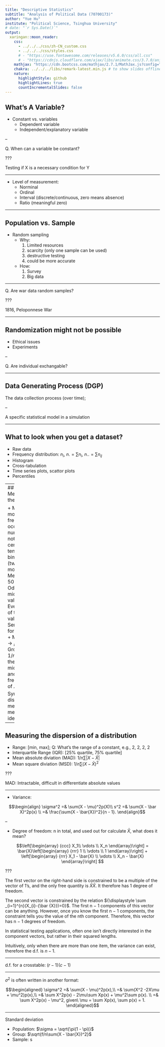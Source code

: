 ```yaml
---
title: "Descriptive Statistics"
subtitle: "Analysis of Political Data (70700173)"
author: "Yue Hu"
institute: "Political Science, Tsinghua University"
# date: "`r Sys.Date()`"
output:
  xaringan::moon_reader:
    css: 
      - ../../../css/zh-CN_custom.css
      - ../../../css/styles.css
      # - "https://use.fontawesome.com/releases/v5.6.0/css/all.css"
      # - "https://cdnjs.cloudflare.com/ajax/libs/animate.css/3.7.0/animate.min.css"
    mathjax: "https://cdn.bootcss.com/mathjax/2.7.1/MathJax.js?config=TeX-MML-AM_HTMLorMML"
    chakra: ../../../libs/remark-latest.min.js # to show slides offline
    nature:
      highlightStyle: github
      highlightLines: true
      countIncrementalSlides: false
---
```


## What's A Variable?

* Constant vs. variables
    + Dependent variable
    + Independent/explanatory variable

--

Q. When can a variable be constant?

???

Testing if X is a necessary condition for Y

---

* Level of measurement:
    + Norminal
    + Ordinal
    + Interval (discrete/continuous, zero means absence)
    + Ratio (meaningful zero)

---

## Population vs. Sample

* Random sampling
    + Why: 
        1. Limited resources
        1. scarcity (only one sample can be used)
        1. destructive testing
        1. could be more accurate
    + How:
        1. Survey
        1. Big data
        

---

Q. Are war data random samples? 

???

1816, Peloponnese War

---

## Randomization might not be possible

* Ethical issues
* Experiments

--

Q. Are individual exchangable?

---

## Data Generating Process (DGP)

The data collection process (over time);

--

A specific statistical model in a simulation

---

## What to look when you get a dataset?

+ Raw data
+ Frequency distribution: $n_i$, $n. = \sum n_i$, $n.. = \sum n_{ij}$
+ Histogram
+ Cross-tabulation
+ Time series plots, scattor plots
+ Percentiles

---
## Measuring the center

+ Mode: most frequent occuring number, not good of central tendency, bimodal (two modes)
+ Median: at 50%
    + Odd: middle value
    + Even: mean of two mid values
    + Sensitive for outliers
+ Mean: $\bar{X}\rightarrow\mu$
    + Group: $\bar{X} = 1/n\sum xf$, x is the cell midpoint and f is the frequency of $X_i$.
    + Symmetric distribution, median and mean are identical

---

## Measuring the dispersion of a distribution

+ Range: [min, max]; Q: What's the range of a constant, e.g., 2, 2, 2, 2
+ Interquartile Range (IQR): [25% quartile, 75% quartile]
+ Mean absolute diviation (MAD): $1/n\sum|X - \bar{X}|$
+ Mean square diviation (MSD): $1/n\sum(X - \bar{X})^2$

??? 

MAD: Intractable, difficult in differentiate absolute values

---

+ Variance: 

$$\begin{align}
\sigma^2 =& \sum(X - \mu)^2p(X)\\
s^2 =& \sum(X - \bar X)^2p(x) \\
=& \frac{\sum(X - \bar{X})^2}{n - 1}.
\end{align}$$

--

+ Degree of freedom: n in total, and used out for calculate $\bar{X}$, what does it mean? 

$$\left[\begin{array} {ccc}
		X_1\\
		\vdots \\
		X_n
		\end{array}\right] = \bar{X}\left[\begin{array} {rrr}
		1 \\
		\vdots \\
		1
		\end{array}\right] + \left[\begin{array} {rrr}
		X_1 - \bar{X} \\
		\vdots \\
		X_n - \bar{X}
		\end{array}\right]
		$$

???

The first vector on the right-hand side is constrained to be a multiple of the vector of 1's, and the only free quantity is ${\displaystyle {\bar {X}}} {\bar {X}}$. It therefore has 1 degree of freedom.

The second vector is constrained by the relation ${\displaystyle \sum _{i=1}^{n}(X_{i}-{\bar {X}})=0}$. The first n − 1 components of this vector can be anything. However, once you know the first n − 1 components, the constraint tells you the value of the nth component. Therefore, this vector has n − 1 degrees of freedom.

In statistical testing applications, often one isn't directly interested in the component vectors, but rather in their squared lengths.
 
Intuitively, only when there are more than one item, the variance can exist, therefore the d.f. is $n - 1$.

---

d.f. for a crosstable: $(r - 1)(c - 1)$

---

$\sigma^2$ is often written in another format:

$$\begin{aligned}
  \sigma^2 =& \sum(X - \mu)^2p(x),\\
  =& \sum(X^2 -2X\mu + \mu^2)p(x),\\
  =& \sum X^2p(x) - 2\mu\sum Xp(x) + \mu^2\sum p(x). \\
  =& \sum X^2p(x) - \mu^2, given\ \mu = \sum Xp(x), \sum p(x) = 1.
 \end{aligned}$$
 
---

Standard deviation

+ Population: $\sigma = \sqrt{\pi(1 - \pi)}$
+ Group: $\sqrt{f/n\sum(X - \bar{X})^2}$
+ Sample: s

